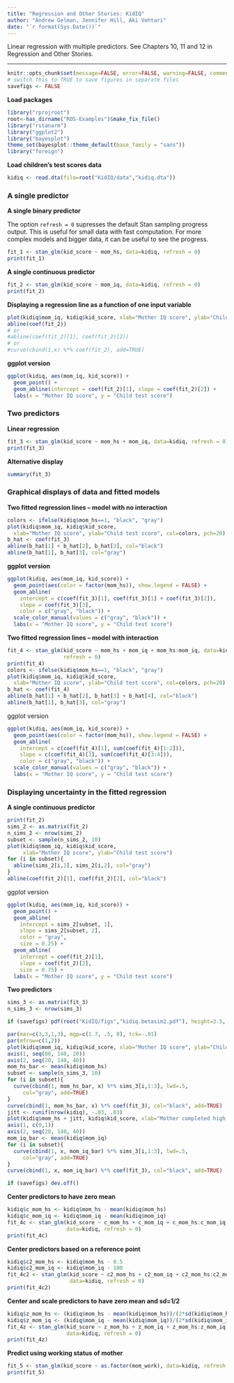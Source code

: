 ```yaml
---
title: "Regression and Other Stories: KidIQ"
author: "Andrew Gelman, Jennifer Hill, Aki Vehtari"
date: "`r format(Sys.Date())`"
---
```

Linear regression with multiple predictors. See Chapters 10, 11 and
12 in Regression and Other Stories.

-------------


```r
knitr::opts_chunk$set(message=FALSE, error=FALSE, warning=FALSE, comment=NA)
# switch this to TRUE to save figures in separate files
savefigs <- FALSE
```

**Load packages**

```r
library("rprojroot")
root<-has_dirname("ROS-Examples")$make_fix_file()
library("rstanarm")
library("ggplot2")
library("bayesplot")
theme_set(bayesplot::theme_default(base_family = "sans"))
library("foreign")
```

**Load children's test scores data**

```r
kidiq <- read.dta(file=root("KidIQ/data","kidiq.dta"))
```

### A single predictor

**A single binary predictor **

The option `refresh = 0` supresses the default Stan sampling
progress output. This is useful for small data with fast
computation. For more complex models and bigger data, it can be
useful to see the progress.

```r
fit_1 <- stan_glm(kid_score ~ mom_hs, data=kidiq, refresh = 0)
print(fit_1)
```

**A single continuous predictor **

```r
fit_2 <- stan_glm(kid_score ~ mom_iq, data=kidiq, refresh = 0)
print(fit_2)
```

**Displaying a regression line as a function of one input variable**

```r
plot(kidiq$mom_iq, kidiq$kid_score, xlab="Mother IQ score", ylab="Child test score")
abline(coef(fit_2))
# or
#abline(coef(fit_2)[1], coef(fit_2)[2])
# or
#curve(cbind(1,x) %*% coef(fit_2), add=TRUE)
```

**ggplot version**

```r
ggplot(kidiq, aes(mom_iq, kid_score)) +
  geom_point() +
  geom_abline(intercept = coef(fit_2)[1], slope = coef(fit_2)[2]) +
  labs(x = "Mother IQ score", y = "Child test score")
```

### Two predictors

**Linear regression**

```r
fit_3 <- stan_glm(kid_score ~ mom_hs + mom_iq, data=kidiq, refresh = 0)
print(fit_3)
```

**Alternative display**

```r
summary(fit_3)
```

### Graphical displays of data and fitted models

**Two fitted regression lines -- model with no interaction**

```r
colors <- ifelse(kidiq$mom_hs==1, "black", "gray")
plot(kidiq$mom_iq, kidiq$kid_score,
  xlab="Mother IQ score", ylab="Child test score", col=colors, pch=20)
b_hat <- coef(fit_3)
abline(b_hat[1] + b_hat[2], b_hat[3], col="black")
abline(b_hat[1], b_hat[3], col="gray")
```

**ggplot version**

```r
ggplot(kidiq, aes(mom_iq, kid_score)) +
  geom_point(aes(color = factor(mom_hs)), show.legend = FALSE) +
  geom_abline(
    intercept = c(coef(fit_3)[1], coef(fit_3)[1] + coef(fit_3)[2]),
    slope = coef(fit_3)[3],
    color = c("gray", "black")) +
  scale_color_manual(values = c("gray", "black")) +
  labs(x = "Mother IQ score", y = "Child test score")
```

**Two fitted regression lines -- model with interaction**

```r
fit_4 <- stan_glm(kid_score ~ mom_hs + mom_iq + mom_hs:mom_iq, data=kidiq,
                  refresh = 0)
print(fit_4)
colors <- ifelse(kidiq$mom_hs==1, "black", "gray")
plot(kidiq$mom_iq, kidiq$kid_score,
  xlab="Mother IQ score", ylab="Child test score", col=colors, pch=20)
b_hat <- coef(fit_4)
abline(b_hat[1] + b_hat[2], b_hat[3] + b_hat[4], col="black")
abline(b_hat[1], b_hat[3], col="gray")
```

ggplot version

```r
ggplot(kidiq, aes(mom_iq, kid_score)) +
  geom_point(aes(color = factor(mom_hs)), show.legend = FALSE) +
  geom_abline(
    intercept = c(coef(fit_4)[1], sum(coef(fit_4)[1:2])),
    slope = c(coef(fit_4)[3], sum(coef(fit_4)[3:4])),
    color = c("gray", "black")) +
  scale_color_manual(values = c("gray", "black")) +
  labs(x = "Mother IQ score", y = "Child test score")
```

### Displaying uncertainty in the fitted regression

**A single continuous predictor **

```r
print(fit_2)
sims_2 <- as.matrix(fit_2)
n_sims_2 <- nrow(sims_2)
subset <- sample(n_sims_2, 10)
plot(kidiq$mom_iq, kidiq$kid_score,
     xlab="Mother IQ score", ylab="Child test score")
for (i in subset){
  abline(sims_2[i,1], sims_2[i,2], col="gray")
}
abline(coef(fit_2)[1], coef(fit_2)[2], col="black")
```

ggplot version

```r
ggplot(kidiq, aes(mom_iq, kid_score)) +
  geom_point() +
  geom_abline(
    intercept = sims_2[subset, 1],
    slope = sims_2[subset, 2],
    color = "gray",
    size = 0.25) +
  geom_abline(
    intercept = coef(fit_2)[1],
    slope = coef(fit_2)[2],
    size = 0.75) +
  labs(x = "Mother IQ score", y = "Child test score")
```

**Two predictors **

```r
sims_3 <- as.matrix(fit_3)
n_sims_3 <- nrow(sims_3)

```
```r
if (savefigs) pdf(root("KidIQ/figs","kidiq.betasim2.pdf"), height=3.5, width=9)
```
```r
par(mar=c(3,3,1,3), mgp=c(1.7, .5, 0), tck=-.01)
par(mfrow=c(1,2))
plot(kidiq$mom_iq, kidiq$kid_score, xlab="Mother IQ score", ylab="Child test score", bty="l", pch=20, xaxt="n", yaxt="n")
axis(1, seq(80, 140, 20))
axis(2, seq(20, 140, 40))
mom_hs_bar <- mean(kidiq$mom_hs)
subset <- sample(n_sims_3, 10)
for (i in subset){
  curve(cbind(1, mom_hs_bar, x) %*% sims_3[i,1:3], lwd=.5,
     col="gray", add=TRUE)
}
curve(cbind(1, mom_hs_bar, x) %*% coef(fit_3), col="black", add=TRUE)
jitt <- runif(nrow(kidiq), -.03, .03)
plot(kidiq$mom_hs + jitt, kidiq$kid_score, xlab="Mother completed high school", ylab="Child test score", bty="l", pch=20, xaxt="n", yaxt="n")
axis(1, c(0,1))
axis(2, seq(20, 140, 40))
mom_iq_bar <- mean(kidiq$mom_iq)
for (i in subset){
  curve(cbind(1, x, mom_iq_bar) %*% sims_3[i,1:3], lwd=.5,
     col="gray", add=TRUE)
}
curve(cbind(1, x, mom_iq_bar) %*% coef(fit_3), col="black", add=TRUE)
```
```r
if (savefigs) dev.off()
```

**Center predictors to have zero mean**

```r
kidiq$c_mom_hs <- kidiq$mom_hs - mean(kidiq$mom_hs)
kidiq$c_mom_iq <- kidiq$mom_iq - mean(kidiq$mom_iq)
fit_4c <- stan_glm(kid_score ~ c_mom_hs + c_mom_iq + c_mom_hs:c_mom_iq,
                   data=kidiq, refresh = 0)
print(fit_4c)
```

**Center predictors based on a reference point**

```r
kidiq$c2_mom_hs <- kidiq$mom_hs - 0.5
kidiq$c2_mom_iq <- kidiq$mom_iq - 100
fit_4c2 <- stan_glm(kid_score ~ c2_mom_hs + c2_mom_iq + c2_mom_hs:c2_mom_iq,
                    data=kidiq, refresh = 0)
print(fit_4c2)
```

**Center and scale predictors to have zero mean and sd=1/2**

```r
kidiq$z_mom_hs <- (kidiq$mom_hs - mean(kidiq$mom_hs))/(2*sd(kidiq$mom_hs))
kidiq$z_mom_iq <- (kidiq$mom_iq - mean(kidiq$mom_iq))/(2*sd(kidiq$mom_iq))
fit_4z <- stan_glm(kid_score ~ z_mom_hs + z_mom_iq + z_mom_hs:z_mom_iq,
                   data=kidiq, refresh = 0)
print(fit_4z)
```

**Predict using working status of mother**

```r
fit_5 <- stan_glm(kid_score ~ as.factor(mom_work), data=kidiq, refresh = 0)
print(fit_5)
```

